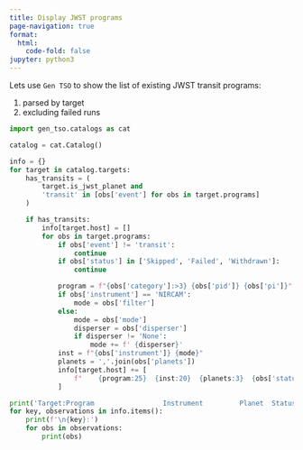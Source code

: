 ```yaml
---
title: Display JWST programs
page-navigation: true
format: 
  html:
    code-fold: false
jupyter: python3
---
```


Lets use `Gen TSO` to show the list of existing JWST transit programs:

1. parsed by target
2. excluding failed runs

```python

import gen_tso.catalogs as cat

catalog = cat.Catalog()

info = {}
for target in catalog.targets:
    has_transits = (
        target.is_jwst_planet and
        'transit' in [obs['event'] for obs in target.programs]
    )

    if has_transits:
        info[target.host] = []
        for obs in target.programs:
            if obs['event'] != 'transit':
                continue
            if obs['status'] in ['Skipped', 'Failed', 'Withdrawn']:
                continue

            program = f"{obs['category']:>3} {obs['pid']} {obs['pi']}"
            if obs['instrument'] == 'NIRCAM':
                mode = obs['filter']
            else:
                mode = obs['mode']
                disperser = obs['disperser']
                if disperser != 'None':
                    mode += f' {disperser}'
            inst = f"{obs['instrument']} {mode}"
            planets = ','.join(obs['planets'])
            info[target.host] += [
                f"    {program:25}  {inst:20}  {planets:3}  {obs['status']}"
            ]

print('Target:Program                 Instrument         Planet  Status')
for key, observations in info.items():
    print(f'\n{key}:')
    for obs in observations:
        print(obs)
```


